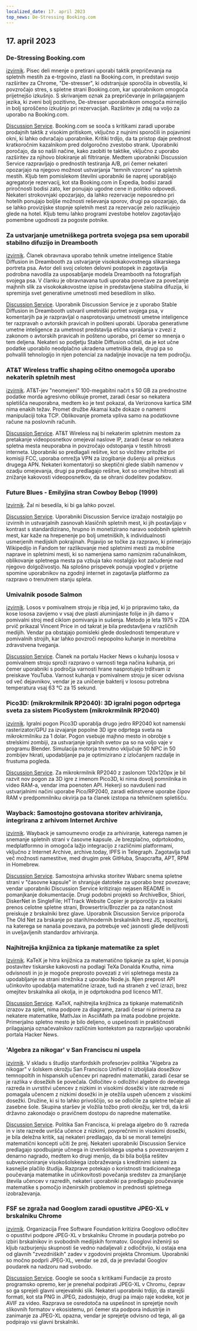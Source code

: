 ```yaml
---
localized_date: 17. april 2023
top_news: De-Stressing Booking.com
---
```




## 17. april 2023

### De-Stressing Booking.com

[izvirnik](https://www.alexcharlton.co/projects/booking-com-de-stresser).
Pisec deli mnenje o pretirani uporabi taktik prepričevanja na spletnih mestih za e-trgovino, zlasti na Booking.com, in predstavi svojo razširitev za Chrome, "De-stresser", ki odstranjuje sporočila in obvestila, ki povzročajo stres, s spletne strani Booking.com, kar uporabnikom omogoča prijetnejšo izkušnjo. S skrivanjem oznak za prepričevanje in prilagajanjem jezika, ki zveni bolj pozitivno, De-stresser uporabnikom omogoča mirnejšo in bolj sproščeno izkušnjo pri rezervacijah. Razširitev je zdaj na voljo za uporabo na Booking.com.

[Discussion Service](http://news.ycombinator.com/item?id=35590734).
Booking.com se sooča s kritikami zaradi uporabe prodajnih taktik z visokim pritiskom, vključno z nujnimi sporočili in pojavnimi okni, ki lahko odvračajo uporabnike. Kritiki trdijo, da ta pristop daje prednost kratkoročnim kazalnikom pred dolgoročno zvestobo strank. Uporabniki poročajo, da so našli načine, kako zaobiti te taktike, vključno z uporabo razširitev za njihovo blokiranje ali filtriranje. Medtem uporabniki Discussion Service razpravljajo o prednostih testiranja A/B, pri čemer nekateri opozarjajo na njegovo možnost ustvarjanja "temnih vzorcev" na spletnih mestih. Kljub tem pomislekom številni uporabniki še naprej uporabljajo agregatorje rezervacij, kot sta Booking.com in Expedia, bodisi zaradi priročnosti bodisi zato, ker ponujajo ugodne cene in politiko odpovedi. Nekateri strokovnjaki opozarjajo, da lahko rezervacije neposredno pri hotelih ponujajo boljše možnosti reševanja sporov, drugi pa opozarjajo, da se lahko provizijske stopnje spletnih mest za rezervacije zelo razlikujejo glede na hotel. Kljub temu lahko programi zvestobe hotelov zagotavljajo pomembne ugodnosti za pogoste potnike.

### Za ustvarjanje umetniškega portreta svojega psa sem uporabil stabilno difuzijo in Dreambooth

[izvirnik](https://www.shruggingface.com/blog/how-i-used-stable-diffusion-and-dreambooth-to-create-a-painted-portrait-of-my-dog).
Članek obravnava uporabo tehnik umetne inteligence Stable Diffusion in Dreambooth za ustvarjanje visokokakovostnega slikarskega portreta psa. Avtor deli svoj celoten delovni postopek in zagotavlja podrobna navodila za usposabljanje modela Dreambooth na fotografijah svojega psa. V članku je obravnavana tudi uporaba povečave za povečanje majhnih slik za visokokakovostne izpise in predstavljena stabilna difuzija, ki spreminja svet generativne umetnosti med besedilom in sliko.

[Discussion Service](http://news.ycombinator.com/item?id=35592847).
Uporabnik Discussion Service je z uporabo Stable Diffusion in Dreambooth ustvaril umetniški portret svojega psa, v komentarjih pa je razpravljal o nasprotovanju umetnosti umetne inteligence ter razpravah o avtorskih pravicah in pošteni uporabi. Uporaba generativne umetne inteligence za umetnost predstavlja etična vprašanja v zvezi z zakonom o avtorskih pravicah in pošteno uporabo, pri čemer so mnenja o tem deljena. Nekateri so podjetju Stable Diffusion očitali, da je kot učne podatke uporabilo neodplačno ukradena umetniška dela, drugi pa so pohvalili tehnologijo in njen potencial za nadaljnje inovacije na tem področju.

### AT&T Wireless traffic shaping očitno onemogoča uporabo nekaterih spletnih mest

[izvirnik](https://adriano.fyi/post/2023/2023-04-16-att-traffic-shaping-makes-websites-unusable/).
AT&T-jev "neomejeni" 100-megabitni načrt s 50 GB za prednostne podatke morda agresivno oblikuje promet, zaradi česar so nekatera spletišča neuporabna, medtem ko je test pokazal, da Verizonova kartica SIM nima enakih težav. Promet družbe Akamai kaže dokaze o namerni manipulaciji toka TCP. Oblikovanje prometa vpliva samo na podatkovne račune na poslovnih računih.

[Discussion Service](http://news.ycombinator.com/item?id=35592607).
AT&T Wireless naj bi nekaterim spletnim mestom za pretakanje videoposnetkov omejeval naslove IP, zaradi česar so nekatera spletna mesta neuporabna in povzročajo odstopanja v testih hitrosti interneta. Uporabniki so predlagali rešitve, kot so vložitev pritožbe pri komisiji FCC, uporaba omrežja VPN za izogibanje dušenju ali preizkus drugega APN. Nekateri komentatorji so skeptični glede slabih namenov v ozadju omejevanja, drugi pa predlagajo rešitve, kot so omejitve hitrosti ali znižanje kakovosti videoposnetkov, da se ohrani dodelitev podatkov.

### Future Blues - Emilyjina stran Cowboy Bebop (1999)

[Izvirnik](https://futureblues.com/).
Žal ni besedila, ki bi ga lahko povzel.

[Discussion Service](http://news.ycombinator.com/item?id=35589124).
Uporabniki Discussion Service izražajo nostalgijo po izvirnih in ustvarjalnih zasnovah klasičnih spletnih mest, ki jih postavljajo v kontrast s standardizirano, hrupno in monetizirano naravo sodobnih spletnih mest, kar kaže na hrepenenje po bolj umetniških, k individualnosti usmerjenih medijskih pokrajinah. Pojavijo se točke za razpravo, ki primerjajo Wikipedijo in Fandom ter razlikovanje med spletnimi mesti za mobilne naprave in spletnimi mesti, ki so namenjena samo namiznim računalnikom, oblikovanje spletnega mesta pa vzbuja tako nostalgijo kot začudenje nad njegovo dolgoživostjo. Na splošno prispevek ponuja vpogled v prijetne spomine uporabnikov na zgodnji internet in zagotavlja platformo za razpravo o trenutnem stanju spleta.

### Umivalnik posode Salmon

[izvirnik](https://en.wikipedia.org/wiki/Dishwasher_salmon).
Losos v pomivalnem stroju je ribja jed, ki jo pripravimo tako, da kose lososa zavijemo v vsaj dve plasti aluminijaste folije in jih damo v pomivalni stroj med ciklom pomivanja in sušenja. Metodo je leta 1975 v ZDA prvič prikazal Vincent Price in od takrat je bila predstavljena v različnih medijih. Vendar pa obstajajo pomisleki glede doslednosti temperature v pomivalnih strojih, kar lahko povzroči nepopolno kuhanje in morebitna zdravstvena tveganja.

[Discussion Service](http://news.ycombinator.com/item?id=35586683).
Članek na portalu Hacker News o kuhanju lososa v pomivalnem stroju sproži razpravo o varnosti tega načina kuhanja, pri čemer uporabniki s področja varnosti hrane nasprotujejo trditvam iz preiskave YouTuba. Varnost kuhanja v pomivalnem stroju je sicer odvisna od več dejavnikov, vendar je za uničenje bakterij v lososu potrebna temperatura vsaj 63 °C za 15 sekund.

### Pico3D: (mikrokrmilnik RP2040): 3D igralni pogon odprtega sveta za sistem PicoSystem (mikrokrmilnik RP2040)

[izvirnik](https://github.com/bernhardstrobl/Pico3D).
Igralni pogon Pico3D uporablja drugo jedro RP2040 kot namenski rasterizator/GPU za izvajanje popolne 3D igre odprtega sveta na mikrokrmilniku za 1 dolar. Pogon vsebuje majhno mesto in obrobje s strelskimi zombiji, za ustvarjanje igralnih svetov pa so na voljo vaje v programu Blender. Simulacija motorja trenutno vključuje 50 NPC in 50 zombijev hkrati, upodabljanje pa je optimizirano z izločanjem razdalje in frustuma pogleda.

[Discussion Service](http://news.ycombinator.com/item?id=35589172).
Za mikrokrmilnik RP2040 z zaslonom 120x120px je bil razvit nov pogon za 3D igre z imenom Pico3D, ki nima dovolj pomnilnika in video RAM-a, vendar ima poenoten API. Hekerji so navdušeni nad ustvarjalnimi načini uporabe Pico/RP2040, zaradi edinstvene uporabe čipov RAM v predpomnilniku okvirja pa ta članek izstopa na tehničnem spletišču.

### Wayback: Samostojno gostovana storitev arhiviranja, integrirana z arhivom Internet Archive

[izvirnik](https://github.com/wabarc/wayback).
Wayback je samoumevno orodje za arhiviranje, katerega namen je snemanje spletnih strani v časovne kapsule. Je brezplačno, odprtokodno, medplatformno in omogoča lažjo integracijo z različnimi platformami, vključno z Internet Archive, archive.today, IPFS in Telegraph. Zagotavlja tudi več možnosti namestitve, med drugim prek GitHuba, Snapcrafta, APT, RPM in Homebrew.

[Discussion Service](http://news.ycombinator.com/item?id=35586845).
Samostojna arhivska storitev Wabarc snema spletne strani v "časovne kapsule" in shranjuje datoteke za uporabo brez povezave; vendar uporabniki Discussion Service kritizirajo nejasen README in pomanjkanje dokumentacije. Drugi podobni projekti so ArchiveBox, Shiori, DiskerNet in SingleFile; HTTrack Website Copier je priporočljiv za lokalni prenos celotne spletne strani, Browsertrix/Brozzler pa za natančnost preiskuje z brskalniki brez glave. Uporabnik Discussion Service priporoča The Old Net za brskanje po starih/modernih brskalnikih brez JS, repozitorij, na katerega se nanaša povezava, pa potrebuje več jasnosti glede delljivosti in uveljavljenih standardov arhiviranja.

### Najhitrejša knjižnica za tipkanje matematike za splet

[Izvirnik](https://katex.org/).
KaTeX je hitra knjižnica za matematično tipkanje za splet, ki ponuja postavitev tiskarske kakovosti na podlagi TeXa Donalda Knutha, nima odvisnosti in jo je mogoče preprosto povezati z viri spletnega mesta za upodabljanje na strani strežnika z uporabo Node.js. Njen preprost API učinkovito upodablja matematične izraze, tudi na straneh z več izrazi, brez omejitev brskalnika ali okolja, in je odprtokodna pod licenco MIT.

[Discussion Service](http://news.ycombinator.com/item?id=35588985).
KaTeX, najhitrejša knjižnica za tipkanje matematičnih izrazov za splet, nima podpore za diagrame, zaradi česar ni primerna za nekatere matematike, MathJax in AsciiMath pa imata podobne projekte. Primerjalno spletno mesto je bilo deljeno, o uspešnosti in praktičnosti prilagajanja označevalnikov različnim kontekstom pa razpravljajo uporabniki portala Hacker News.

### 'Algebra za nikogar' v San Franciscu ni uspela

[izvirnik](https://www.joannejacobs.com/post/algebra-for-none-fails-in-san-francisco).
V skladu s študijo stanfordskih profesorjev politika "Algebra za nikogar" v šolskem okrožju San Francisco Unified ni izboljšala dosežkov temnopoltih in hispanskih učencev pri napredni matematiki, zaradi česar se je razlika v dosežkih še povečala. Odločitev o odložitvi algebre do devetega razreda in uvrstitvi učencev z nizkimi in visokimi dosežki v iste razrede ni pomagala učencem z nizkimi dosežki in je otežila uspeh učencem z visokimi dosežki. Družine, ki si to lahko privoščijo, so se odločile za spletne tečaje ali zasebne šole. Skupina staršev je vložila tožbo proti okrožju, ker trdi, da krši državno zakonodajo o pravičnem dostopu do napredne matematike.

[Discussion Service](http://news.ycombinator.com/item?id=35595026).
Politika San Francisca, ki prelaga algebro do 9. razreda in v iste razrede uvršča učence z nizkimi, povprečnimi in visokimi dosežki, je bila deležna kritik, saj nekateri predlagajo, da bi se morali temeljni matematični koncepti učiti že prej. Nekateri uporabniki Discussion Service predlagajo spodbujanje učnega in izvenšolskega uspeha s povezovanjem z denarno nagrado, medtem ko drugi menijo, da bi bila boljša rešitev subvencioniranje visokošolskega izobraževanja s kreditnimi sistemi za kasnejše plačilo študija. Razprave potekajo o koristnosti tradicionalnega poučevanja matematike in učinkovitosti povečanja sredstev za zmanjšanje števila učencev v razredih, nekateri uporabniki pa predlagajo poučevanje matematike s pomočjo inženirskih problemov in prednosti spletnega izobraževanja.

### FSF se zgraža nad Googlom zaradi opustitve JPEG-XL v brskalniku Chrome

[izvirnik](https://www.phoronix.com/news/FSF-Slams-Google-JPEG-XL).
Organizacija Free Software Foundation kritizira Googlovo odločitev o opustitvi podpore JPEG-XL v brskalniku Chrome in poudarja potrebo po izbiri brskalnikov in svobodnih medijskih formatov. Googlovi inženirji so kljub razburjenju skupnosti še vedno nadaljevali z odločitvijo, ki ostaja ena od glavnih "zvezdniških" zadev v zgodovini projekta Chromium. Uporabniki so močno podprli JPEG-XL, vendar se zdi, da je prevladal Googlov poudarek na nadzoru nad svobodo.

[Discussion Service](http://news.ycombinator.com/item?id=35589179).
Google se sooča s kritikami Fundacije za prosto programsko opremo, ker je prenehal podpirati JPEG-XL v Chromu, čeprav so ga sprejeli glavni urejevalniki slik. Nekateri uporabniki trdijo, da starejši formati, kot sta PNG in JPEG, zadostujejo, drugi pa imajo raje kodeke, kot je AVIF za video. Razprava se osredotoča na uspešnost in sprejetje novih slikovnih formatov v ekosistemu, pri čemer sta podpora industrije in zanimanje za JPEG-XL opazna, vendar je sprejetje odvisno od tega, ali ga podpirajo vsi glavni brskalniki.

</Steps>
